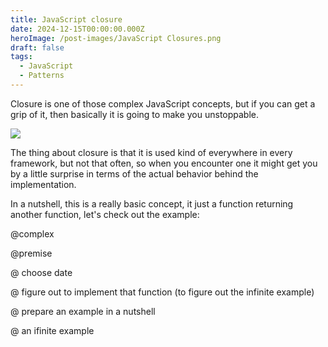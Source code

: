 ```yaml
---
title: JavaScript closure
date: 2024-12-15T00:00:00.000Z
heroImage: /post-images/JavaScript Closures.png
draft: false
tags:
  - JavaScript
  - Patterns
---
```


Closure is one of those complex JavaScript concepts, but if you can get a grip of it, then basically it is going to make you unstoppable.

![](</post-images/JavaScript closure illustration.png>)

The thing about closure is that it is used kind of everywhere in every framework, but not that often, so when you encounter one it might get you by a little surprise in terms of the actual behavior behind the implementation.

In a nutshell, this is a really basic concept, it just a function returning another function, let's check out the example:

@complex

@premise

@ choose date

@ figure out to implement that function (to figure out the infinite example)

@ prepare an example in a nutshell

@ an ifinite example
